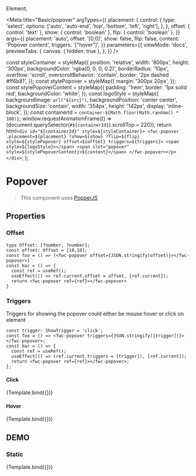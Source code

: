

Element;

<Meta
  title="Basic/popover"
  argTypes={{
    placement: {
      control: {
        type: 'select',
        options: ['auto', 'auto-end', 'top', 'bottom', 'left', 'right'],
      },
    },
    offset: { control: 'text' },
    show: { control: 'boolean' },
    flip: { control: 'boolean' },
  }}
  args={{
    placement: 'auto',
    offset: '[0,0]',
    show: false,
    flip: false,
    content: 'Popover content',
    triggers: '["hover"]',
  }}
  parameters={{
    viewMode: 'docs',
    previewTabs: {
      canvas: { hidden: true },
    },
  }}
/>

  const styleContainer = styleMap({
    position: 'relative',
    width: '800px',
    height: '300px',
    backgroundColor: 'rgba(0, 0, 0, 0.2)',
    borderRadius: '10px',
    overflow: 'scroll',
    overscrollBehavior: 'contain',
    border: '2px dashed #ff6b81',
  });
  const stylePopover = styleMap({
    margin: '300px 20px',
  });
  const stylePopoverContent = styleMap({
    padding: '1rem',
    border: '1px solid red',
    backgroundColor: 'white',
  });
  const logoStyle = styleMap({
    backgroundImage: `url("${src}")`,
    backgroundPosition: 'center center',
    backgroundSize: 'contain',
    width: '354px',
    height: '142px',
    display: 'inline-block',
  });
  const containerId = `container-${Math.floor(Math.random() * 100)}`;
  window.requestAnimationFrame(() => (document.querySelector(`#${containerId}`).scrollTop = 220));
  return html`
      <div id="${containerId}" style=${styleContainer}>
        <fwc-popover .placement=${placement} ?show=${show} ?flip=${flip} style=${stylePopover} offset=${offset} triggers=${triggers}>
          <span style=${logoStyle}></span>
          <span slot="popover" style=${stylePopoverContent}>${content}</span>
        </fwc-popover></p>
      </div>
    `;
};

# Popover

> This component uses [PopperJS](https://popper.js.org/)

## Properties

### Offset

```tsx
type Offset: [?number, ?number];
const offset: Offset = [10,10];
const foo = () => (<fwc-popover offset={JSON.stringify(offset)}></fwc-popover>)
const bar = () => {
  const ref = useRef();
  useEffect(() => ref.current.offset = offset, [ref.current]);
  return <fwc-popover ref={ref}></fwc-popover>
}
```

### Triggers

Triggers for showing the popover could either be mouse hover or click on element

```tsx
const trigger: ShowTrigger = 'click';
const foo = () => <fwc-popover triggers={JSON.stringify([trigger])}></fwc-popover>;
const bar = () => {
  const ref = useRef();
  useEffect(() => (ref.current.triggers = [trigger]), [ref.current]);
  return <fwc-popover ref={ref}></fwc-popover>;
};
```

#### Click

<Canvas>
  <Story name="clickable" args={{ triggers: '["click"]' }}>
    {Template.bind({})}
  </Story>
</Canvas>

#### Hover

<Canvas>
  <Story name="hover">{Template.bind({})}</Story>
</Canvas>

## DEMO

### Static

<Canvas>
  <Story name="static" args={{ show: true }}>
    {Template.bind({})}
  </Story>
</Canvas>
